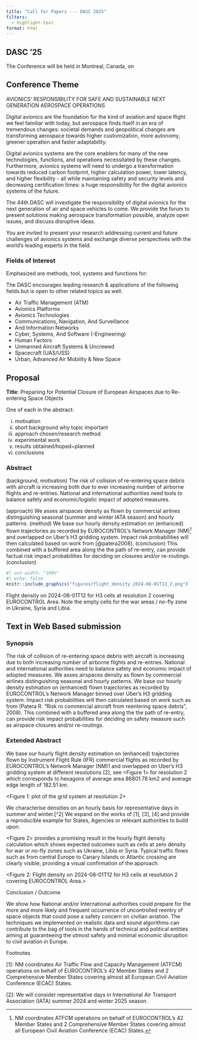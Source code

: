 ```yaml
---
title: "Call for Papers --- DASC 2025"
filters:
  - highlight-text
format: html
---
```


## DASC '25
The Conference will be held in Montreal, Canada, on 

## Conference Theme

AVIONICS’ RESPONSIBILITY FOR SAFE AND SUSTAINABLE NEXT GENERATION AEROSPACE OPERATIONS

Digital avionics are the foundation for the kind of aviation and space flight we feel familiar with today, but aerospace finds itself in an era of tremendous changes: societal demands and geopolitical changes are transforming aerospace towards higher customization, more autonomy, greener operation and faster adaptability.

Digital avionics systems are the core enablers for many of the new technologies, functions, and operations necessitated by these changes. Furthermore, avionics systems will need to undergo a transformation towards reduced carbon footprint, higher calculation power, lower latency, and higher flexibility - all while maintaining safety and security levels and decreasing certification times: a huge responsibility for the digital avionics systems of the future. 

The 44th DASC will investigate the responsibility of digital avionics for the next generation of air and space vehicles to come. We provide the forum to present solutions making aerospace transformation possible, analyze open issues, and discuss disruptive ideas.

You are invited to present your research addressing current and future challenges of avionics systems and exchange diverse perspectives with the world’s leading experts in the field.


### Fields of Interest
Emphasized are methods, tool, systems and functions for:

The DASC encourages leading research & applications of the following fields but is open to other related topics as well.

* Air Traffic Management (ATM)
* Avionics Platforms
* Avionics Technologies
* Communications, Navigation, And Surveillance
* And Information Networks 
* Cyber, Systems, And Software (-Engineering)
* Human Factors
* Unmanned Aircraft Systems & Uncrewed
* Spacecraft (UAS/USS)
* Urban, Advanced Air Mobility & New Space

## Proposal

**Title**: Prepariing for Potential Closure of European Airspaces due to Re-entering Space Objects

One of each in the abstract:

i.  motivation
i. short background why topic important
i. approach chosen/research method
i. experimental work
i. results obtained/hoped~planned
i. conclusions

### Abstract
(background, motivation)
The risk of collision of re-entering space debris with aircraft is 
increasing both due to ever increasing number of airborne flights and
re-entries. National and international authorities need tools to balance
safety and economic/logistic impact of adopted measures.

(approach)
We asses airspaces density as flown by commercial airlines
distinguishing seasonal (summer and winter IATA season) and hourly patterns.
(method)
We base our hourly density estimation on (enhanced) flown trajectories as
recorded by EUROCONTROL's Network Manager (NM)[^1] and overlapped on Uber's H3
gridding system. Impact risk probabilities will then calculated based on work
from [@patera2008].
(conclusion)
This combined with a buffered area along the the path of re-entry,
can provide factual risk impact probabilities for deciding on closures and/or
re-routings.
(conclusion)


[^1]: NM coordinates ATFCM operations on behalf of EUROCONTROL's 42 Member States
and 2 Comprehensive Member States covering
almost all European Civil Aviation Conference (ECAC) States.

::: {#fig-cells}

```r
#| out-width: "100%"
#| echo: false
knitr::include_graphics("figures/flight_density_2024-08-01T12_2.png")
```

Flight density on 2024-08-01T12 for H3 cells at resolution 2 covering EUROCONTROL Area.
Note the empty cells for the war areas / no-fly zone in Ukraine, Syria and Libia.

:::

## Text in Web Based submission

### Synopsis
The risk of collision of re-entering space debris with aircraft is increasing due to both increasing number of airborne flights and re-entries. National and international authorities need to balance safety and economic impact of adopted measures.
We asses airspaces density as flown by commercial airlines distinguishing seasonal and hourly patterns. We base our hourly density estimation on (enhanced) flown trajectories as recorded by EUROCONTROL's Network Manager binned over Uber's H3 gridding system. Impact risk probabilities will then calculated based on work such as from (Patera R. "Risk ro commercial aircraft from reentering space debris", 2008). This combined with a buffered area along the the path of re-entry, can provide risk impact probabilities for deciding on safety measure such as airspace closures and/or re-routings.


### Extended Abstract
We base our hourly flight density estimation on (enhanced) trajectories flown by Instrument Flight Rule (IFR) commercial flights as recorded by EUROCONTROL's Network Manager (NM)1 and overlapped on Uber's H3 gridding system at different resolutions [2], see <Figure 1> for resolution 2 which corresponds to hexagons of average area 86801.78 km2 and average edge length of 182.51 km.

<Figure 1: plot of the grid system at resolution 2>

We characterise densities on an hourly basis for representative days in summer and winter.[^2]
We expand on the works of [1], [3], [4] and provide a reproducible example for States, Agencies or relevant authorities to build upon.

<Figure 2> provides a promising result in the hourly flight density calculation which shows expected outcomes such as cells at zero density for war or no-fly zones such as Ukraine, Libia or Syria. Typical traffic flows such as from central Europe to Canary Islands or Atlantic crossing are clearly visible, providing a visual confirmation of the approach.

<Figure 2: Flight density on 2024-08-01T12 for H3 cells at resolution 2 covering EUROCONTROL Area.>

Conclusion / Outcome

We show how National and/or International authorities could prepare for the more and more likely and frequent occurrence of uncontrolled reentry of space objects that could pose a safety concern on civilian aviation.
The techniques we implemented on realistic data and sound algorithms can contribute to the bag of tools in the hands of technical and political entities aiming at guaranteeing the utmost safety and minimal economic disruption to civil aviation in Europe.

Footnotes

[1]: NM coordinates Air Traffic Flow and Capacity Management (ATFCM) operations on behalf of EUROCONTROL's 42 Member States and 2 Comprehensive Member States covering almost all European Civil Aviation Conference (ECAC) States.

[2]: We will consider representative days in International Air Transport Association (IATA) summer 2024 and winter 2025 season.
